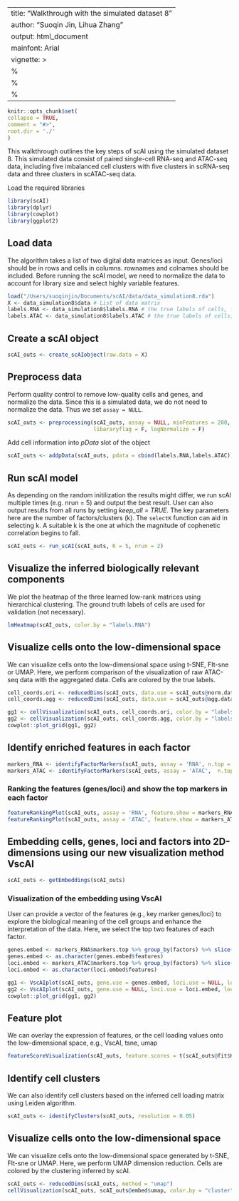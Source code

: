 
---
title: "Walkthrough with the simulated dataset 8"
author: "Suoqin Jin, Lihua Zhang"
output: html_document
mainfont: Arial
vignette: >
  %\VignetteIndexEntry{Integrative analysis of single cell multi-omics data using scAI}
  %\VignetteEngine{knitr::rmarkdown}
  %\VignetteEncoding{UTF-8}
---

  ```r
knitr::opts_chunk$set(
  collapse = TRUE,
  comment = "#>",
  root.dir = './'
)
```


This walkthrough outlines the key steps of scAI using the simulated dataset 8. This simulated data consist of paired single-cell RNA-seq and ATAC-seq data, including five imbalanced cell clusters with five clusters in scRNA-seq data and three clusters in scATAC-seq data.

Load the required libraries
```r
library(scAI)
library(dplyr)
library(cowplot)
library(ggplot2)
```

## Load data
The algorithm takes a list of two digital data matrices as input. Genes/loci should be in rows and cells in columns. rownames and colnames should be included. Before running the scAI model, we need to normalize the data to account for library size and select highly variable features.

```r
load("/Users/suoqinjin/Documents/scAI/data/data_simulation8.rda")
X <- data_simulation8$data # List of data matrix
labels.RNA <- data_simulation8$labels.RNA # the true labels of cells, five clusters in scRNA-seq data
labels.ATAC <- data_simulation8$labels.ATAC # the true labels of cells, three clusters in scATAC-seq data
```

## Create a scAI object
```r
scAI_outs <- create_scAIobject(raw.data = X)
```
## Preprocess data
Perform quality control to remove low-quality cells and genes, and normalize the data.
Since this is a simulated data, we do not need to normalize the data. Thus we set `assay = NULL`.

```r
scAI_outs <- preprocessing(scAI_outs, assay = NULL, minFeatures = 200, minCells = 1,
                           libararyflag = F, logNormalize = F)
```
Add cell information into *pData* slot of the object
```r
scAI_outs <- addpData(scAI_outs, pdata = cbind(labels.RNA,labels.ATAC), pdata.name = c("labels.RNA","labels.ATAC"))
```

## Run scAI model
As depending on the random initilization the results might differ, we run scAI multiple times (e.g. nrun = 5) and output the best result. User can also output results from all runs by setting *keep_all = TRUE*. The key parameters here are the number of factors/clusters (k). The `selectK` function can aid in selecting k. A suitable k is the one at which the magnitude of cophenetic correlation begins to fall.
```r
scAI_outs <- run_scAI(scAI_outs, K = 5, nrun = 2)
```

## Visualize the inferred biologically relevant components
We plot the heatmap of the three learned low-rank matrices using hierarchical clustering. The ground truth labels of cells are used for validation (not necessary).
```r
lmHeatmap(scAI_outs, color.by = "labels.RNA")
```

## Visualize cells onto the low-dimensional space
We can visualize cells onto the low-dimensional space using t-SNE, FIt-sne or UMAP.
Here, we perform comparison of the visualization of raw ATAC-seq data with the aggregated data. Cells are colored by the true labels.
```r
cell_coords.ori <- reducedDims(scAI_outs, data.use = scAI_outs@norm.data$ATAC, do.scale = F, method = "umap", return.object = F)
cell_coords.agg <- reducedDims(scAI_outs, data.use = scAI_outs@agg.data, do.scale = F, method = "umap", return.object = F)

gg1 <- cellVisualization(scAI_outs, cell_coords.ori, color.by = "labels.ATAC",show.legend = F, title = "scATAC-seq")
gg2 <- cellVisualization(scAI_outs, cell_coords.agg, color.by = "labels.ATAC", ylabel = NULL, title = "Aggregated scATAC-seq")
cowplot::plot_grid(gg1, gg2)
```

## Identify enriched features in each factor
```r
markers_RNA <- identifyFactorMarkers(scAI_outs, assay = 'RNA', n.top = 5)
markers_ATAC <- identifyFactorMarkers(scAI_outs, assay = 'ATAC',  n.top = 5)
```

### Ranking the features (genes/loci) and show the top markers in each factor
```r
featureRankingPlot(scAI_outs, assay = 'RNA', feature.show = markers_RNA$markers.top$features, top.p = 0.1, ylabel = "Gene score", ncol = 5)
featureRankingPlot(scAI_outs, assay = 'ATAC', feature.show = markers_ATAC$markers.top$features, top.p = 0.1, ylabel = "Locus score", ncol = 5)

```

## Embedding cells, genes, loci and factors into 2D-dimensions using our new visualization method VscAI

```r
scAI_outs <- getEmbeddings(scAI_outs)

```

### Visualization of the embedding using VscAI
User can provide a vector of the features (e.g., key marker genes/loci) to explore the biological meaning of the cell groups and enhance the interpretation of the data. Here, we select the top two features of each factor.
```r
genes.embed <- markers_RNA$markers.top %>% group_by(factors) %>% slice(1:2)
genes.embed <- as.character(genes.embed$features)
loci.embed <- markers_ATAC$markers.top %>% group_by(factors) %>% slice(1:2)
loci.embed <- as.character(loci.embed$features)

gg1 <- VscAIplot(scAI_outs, gene.use = genes.embed, loci.use = NULL, loci.use.names = NULL, color.by = "labels.RNA")
gg2 <- VscAIplot(scAI_outs, gene.use = NULL, loci.use = loci.embed, loci.use.names = loci.embed, color.by = "labels.ATAC")
cowplot::plot_grid(gg1, gg2)

```

## Feature plot
We can overlay the expression of features, or the cell loading values onto the low-dimensional space, e.g., VscAI, tsne, umap
```r
featureScoreVisualization(scAI_outs, feature.scores = t(scAI_outs@fit$H), feature.use = c('factor1','factor2','factor3','factor4','factor5'),  method = "VscAI", nCol = 3, cell.size = 0.1, show.legend = T, show.legend.combined = F)
```

## Identify cell clusters
We can also identify cell clusters based on the inferred cell loading matrix using Leiden algorithm.
```r
scAI_outs <- identifyClusters(scAI_outs, resolution = 0.05)

```
## Visualize cells onto the low-dimensional space
We can visualize cells onto the low-dimensional space generated by t-SNE, FIt-sne or UMAP.
Here, we perform UMAP dimension reduction. Cells are colored by the clustering inferred by scAI.
```r
scAI_outs <- reducedDims(scAI_outs, method = "umap")
cellVisualization(scAI_outs, scAI_outs@embed$umap, color.by = "cluster")

```

